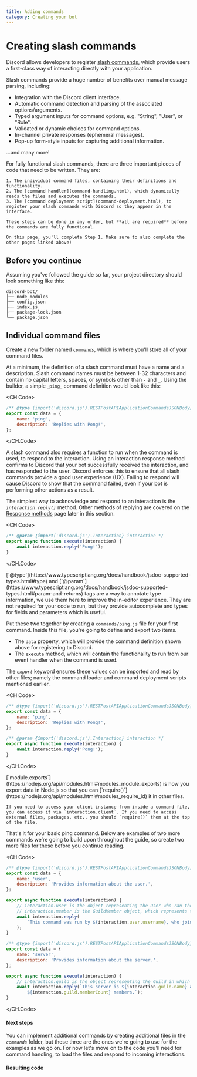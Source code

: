 ```yaml
---
title: Adding commands
category: Creating your bot
---
```


# Creating slash commands

Discord allows developers to register [slash commands](https://discord.com/developers/docs/interactions/application-commands), which provide users a first-class way of interacting directly with your application.

Slash commands provide a huge number of benefits over manual message parsing, including:

- Integration with the Discord client interface.
- Automatic command detection and parsing of the associated options/arguments.
- Typed argument inputs for command options, e.g. "String", "User", or "Role".
- Validated or dynamic choices for command options.
- In-channel private responses (ephemeral messages).
- Pop-up form-style inputs for capturing additional information.

...and many more!

<Alert title="Read first!" type="info">
	For fully functional slash commands, there are three important pieces of code that need to be written. They are:

    1. The individual command files, containing their definitions and functionality.
    2. The [command handler](command-handling.html), which dynamically reads the files and executes the commands.
    3. The [command deployment script](command-deployment.html), to register your slash commands with Discord so they appear in the interface.

    These steps can be done in any order, but **all are required** before the commands are fully functional.

    On this page, you'll complete Step 1. Make sure to also complete the other pages linked above!

</Alert>

## Before you continue

Assuming you've followed the guide so far, your project directory should look something like this:

```:no-line-numbers
discord-bot/
├── node_modules
├── config.json
├── index.js
├── package-lock.json
└── package.json
```

## Individual command files

Create a new folder named _`commands`_, which is where you'll store all of your command files.

At a minimum, the definition of a slash command must have a name and a description. Slash command names must be between 1-32 characters and contain no capital letters, spaces, or symbols other than _`-`_ and _`_`_. Using the builder, a simple _`ping`\_ command definition would look like this:

<CH.Code>

```js
/** @type {import('discord.js').RESTPostAPIApplicationCommandsJSONBody} */
export const data = {
	name: 'ping',
	description: 'Replies with Pong!',
};
```

</CH.Code>

A slash command also requires a function to run when the command is used, to respond to the interaction. Using an interaction response method confirms to Discord that your bot successfully received the interaction, and has responded to the user. Discord enforces this to ensure that all slash commands provide a good user experience (UX). Failing to respond will cause Discord to show that the command failed, even if your bot is performing other actions as a result.

The simplest way to acknowledge and respond to an interaction is the _`interaction.reply()`_ method. Other methods of replying are covered on the [Response methods](../slash-commands/response-methods) page later in this section.

<CH.Code>

```js
/** @param {import('discord.js').Interaction} interaction */
export async function execute(interaction) {
	await interaction.reply('Pong!');
}
```

</CH.Code>

<Alert title="@type and @param tags" type="info">
	[`@type`](https://www.typescriptlang.org/docs/handbook/jsdoc-supported-types.html#type) and
	[`@param`](https://www.typescriptlang.org/docs/handbook/jsdoc-supported-types.html#param-and-returns) tags are a way
	to annotate type information, we use them here to improve the in-editor experience. They are not required for your
	code to run, but they provide autocomplete and types for fields and parameters which is useful.
</Alert>

Put these two together by creating a `commands/ping.js` file for your first command. Inside this file, you're going to define and export two items.

- The `data` property, which will provide the command definition shown above for registering to Discord.
- The `execute` method, which will contain the functionality to run from our event handler when the command is used.

The _`export`_ keyword ensures these values can be imported and read by other files; namely the command loader and command deployment scripts mentioned earlier.

<CH.Code>

```js commands/ping.js
/** @type {import('discord.js').RESTPostAPIApplicationCommandsJSONBody} */
export const data = {
	name: 'ping',
	description: 'Replies with Pong!',
};

/** @param {import('discord.js').Interaction} interaction */
export async function execute(interaction) {
	await interaction.reply('Pong!');
}
```

</CH.Code>

<Alert title="Tip" type="success">
	[`module.exports`](https://nodejs.org/api/modules.html#modules_module_exports) is how you export data in Node.js so that you can [`require()`](https://nodejs.org/api/modules.html#modules_require_id) it in other files.

    If you need to access your client instance from inside a command file, you can access it via `interaction.client`. If you need to access external files, packages, etc., you should `require()` them at the top of the file.

</Alert>

That's it for your basic ping command. Below are examples of two more commands we're going to build upon throughout the guide, so create two more files for these before you continue reading.

<CH.Code>

```js commands/user.js
/** @type {import('discord.js').RESTPostAPIApplicationCommandsJSONBody} */
export const data = {
	name: 'user',
	description: 'Provides information about the user.',
};

export async function execute(interaction) {
	// interaction.user is the object representing the User who ran the command
	// interaction.member is the GuildMember object, which represents the user in the specific guild
	await interaction.reply(
		`This command was run by ${interaction.user.username}, who joined on ${interaction.member.joinedAt}.`,
	);
}
```

```js commands/server.js
/** @type {import('discord.js').RESTPostAPIApplicationCommandsJSONBody} */
export const data = {
	name: 'server',
	description: 'Provides information about the server.',
};

export async function execute(interaction) {
	// interaction.guild is the object representing the Guild in which the command was run
	await interaction.reply(`This server is ${interaction.guild.name} and has 
		${interaction.guild.memberCount} members.`);
}
```

</CH.Code>

#### Next steps

You can implement additional commands by creating additional files in the _`commands`_ folder, but these three are the ones we're going to use for the examples as we go on. For now let's move on to the code you'll need for command handling, to load the files and respond to incoming interactions.

#### Resulting code

<ResultingCode />
